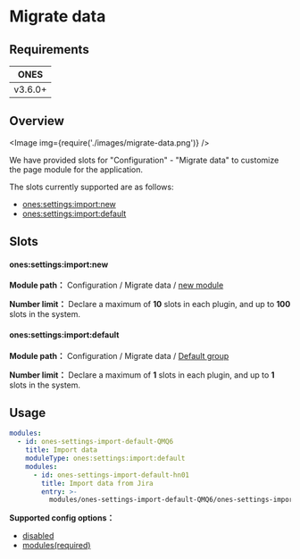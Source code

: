 # Migrate data

## Requirements

|  ONES   |
| :-----: |
| v3.6.0+ |

## Overview

<Image img={require('./images/migrate-data.png')} />

We have provided slots for "Configuration" - "Migrate data" to customize the page module for the application.

The slots currently supported are as follows:

- [ones:settings:import:new](#onessettingsimportnew)
- [ones:settings:import:default](#onessettingsimportdefault)

## Slots

#### ones:settings:import:new

**Module path：** Configuration / Migrate data / [new module](../index.mdx#slot-hierarchy)

**Number limit：** Declare a maximum of **10** slots in each plugin, and up to **100** slots in the system.

#### ones:settings:import:default

**Module path：** Configuration / Migrate data / [Default group](../index.mdx#slot-hierarchy)

**Number limit：** Declare a maximum of **1** slots in each plugin, and up to **1** slots in the system.

## Usage

```yaml
modules:
  - id: ones-settings-import-default-QMQ6
    title: Import data
    moduleType: ones:settings:import:default
    modules:
      - id: ones-settings-import-default-hn01
        title: Import data from Jira
        entry: >-
          modules/ones-settings-import-default-QMQ6/ones-settings-import-default-hn01/index.html
```

**Supported config options：**

- [disabled](../../../../../reference/config/plugin.yaml#disabled)
- [modules(required)](../../../../../reference/config/plugin.yaml#subModule)
